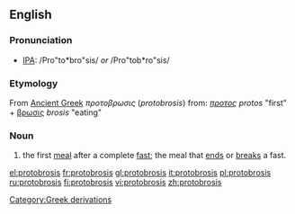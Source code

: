==English==

===Pronunciation===
*[[IPA]]: /Pro"to*bro"sis/ ''or'' /Pro"tob*ro"sis/

===Etymology===
[[Category:Greek derivations]]
From [[Ancient Greek]] ''προτοβρωσις'' (''protobrosis'') from: ''[[προτος]]'' ''protos'' "first" + [[βρωσις]] ''brosis'' "eating"

===Noun===
{{en-noun|protobroses}}

# the first [[meal]] after a complete [[fast]]; the meal that [[end]]s or [[break]]s a fast.


[[el:protobrosis]]
[[fr:protobrosis]]
[[gl:protobrosis]]
[[it:protobrosis]]
[[pl:protobrosis]]
[[ru:protobrosis]]
[[fi:protobrosis]]
[[vi:protobrosis]]
[[zh:protobrosis]]